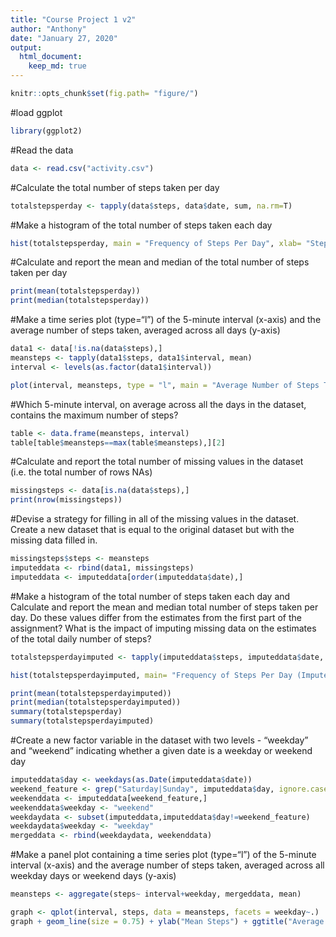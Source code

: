 ---
title: "Course Project 1 v2"
author: "Anthony"
date: "January 27, 2020"
output:  
  html_document:
    keep_md: true
---

```{r setup, include=FALSE}
knitr::opts_chunk$set(fig.path= "figure/")
```

#load ggplot
```{r}
library(ggplot2)
```

#Read the data
```{r}
data <- read.csv("activity.csv")
```

#Calculate the total number of steps taken per day
```{r}
totalstepsperday <- tapply(data$steps, data$date, sum, na.rm=T)
```

#Make a histogram of the total number of steps taken each day
```{r}
hist(totalstepsperday, main = "Frequency of Steps Per Day", xlab= "Steps Per Day", ylab="Frequency")
```

#Calculate and report the mean and median of the total number of steps taken per day
```{r}
print(mean(totalstepsperday))
print(median(totalstepsperday))
```

#Make a time series plot (type="l") of the 5-minute interval (x-axis) and the average number of steps taken, averaged across all days (y-axis)
```{r}
data1 <- data[!is.na(data$steps),]
meansteps <- tapply(data1$steps, data1$interval, mean)
interval <- levels(as.factor(data1$interval))
```
```{r}
plot(interval, meansteps, type = "l", main = "Average Number of Steps Taken Over Time", xlab = "Interval", ylab = "Mean Steps")
```

#Which 5-minute interval, on average across all the days in the dataset, contains the maximum number of steps?
```{r}
table <- data.frame(meansteps, interval)
table[table$meansteps==max(table$meansteps),][2]
```

#Calculate and report the total number of missing values in the dataset (i.e. the total number of rows NAs)
```{r}
missingsteps <- data[is.na(data$steps),]
print(nrow(missingsteps))
```

#Devise a strategy for filling in all of the missing values in the dataset. Create a new dataset that is equal to the original dataset but with the missing data filled in.
```{r}
missingsteps$steps <- meansteps
imputeddata <- rbind(data1, missingsteps)
imputeddata <- imputeddata[order(imputeddata$date),]
```

#Make a histogram of the total number of steps taken each day and Calculate and report the mean and median total number of steps taken per day. Do these values differ from the estimates from the first part of the assignment? What is the impact of imputing missing data on the estimates of the total daily number of steps?
```{r}
totalstepsperdayimputed <- tapply(imputeddata$steps, imputeddata$date, sum)
```
```{r}
hist(totalstepsperdayimputed, main= "Frequency of Steps Per Day (Imputed)", xlab= "Steps Per Day", ylab="Frequency")
```
```{r}
print(mean(totalstepsperdayimputed))
print(median(totalstepsperdayimputed))
summary(totalstepsperday)
summary(totalstepsperdayimputed)
```

#Create a new factor variable in the dataset with two levels - "weekday" and "weekend" indicating whether a given date is a weekday or weekend day
```{r}
imputeddata$day <- weekdays(as.Date(imputeddata$date))
weekend_feature <- grep("Saturday|Sunday", imputeddata$day, ignore.case = T)
weekenddata <- imputeddata[weekend_feature,]
weekenddata$weekday <- "weekend"
weekdaydata <- subset(imputeddata,imputeddata$day!=weekend_feature)
weekdaydata$weekday <- "weekday"
mergeddata <- rbind(weekdaydata, weekenddata)
```

#Make a panel plot containing a time series plot (type="l") of the 5-minute interval (x-axis) and the average number of steps taken, averaged across all weekday days or weekend days (y-axis)
```{r}
meansteps <- aggregate(steps~ interval+weekday, mergeddata, mean)
```
```{r}
graph <- qplot(interval, steps, data = meansteps, facets = weekday~.)
graph + geom_line(size = 0.75) + ylab("Mean Steps") + ggtitle("Average Number of Steps Taken")
```